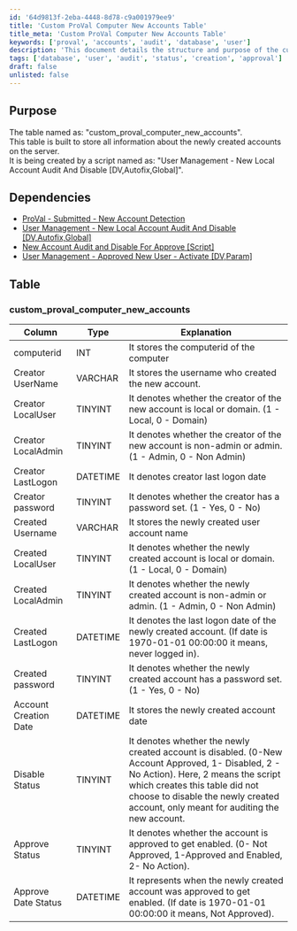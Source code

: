 ```yaml
---
id: '64d9813f-2eba-4448-8d78-c9a001979ee9'
title: 'Custom ProVal Computer New Accounts Table'
title_meta: 'Custom ProVal Computer New Accounts Table'
keywords: ['proval', 'accounts', 'audit', 'database', 'user']
description: 'This document details the structure and purpose of the custom_proval_computer_new_accounts table, which is designed to store information about newly created accounts on the server. It includes dependencies, column types, and explanations for each field in the table.'
tags: ['database', 'user', 'audit', 'status', 'creation', 'approval']
draft: false
unlisted: false
---
```

## Purpose

The table named as: "custom_proval_computer_new_accounts".  
This table is built to store all information about the newly created accounts on the server.  
It is being created by a script named as: "User Management - New Local Account Audit And Disable [DV,Autofix,Global]".

## Dependencies

- [ProVal - Submitted - New Account Detection](https://proval.itglue.com/DOC-5078775-7695147)  
- [User Management - New Local Account Audit And Disable [DV,Autofix,Global]](https://proval.itglue.com/DOC-5078775-7771697)  
- [New Account Audit and Disable For Approve [Script]](https://proval.itglue.com/DOC-5078775-7695146)  
- [User Management - Approved New User - Activate [DV,Param]](https://proval.itglue.com/DOC-5078775-7771978)  

## Table

### custom_proval_computer_new_accounts

| Column                    | Type     | Explanation                                                                                          |
|--------------------------|----------|------------------------------------------------------------------------------------------------------|
| computerid               | INT      | It stores the computerid of the computer                                                             |
| Creator UserName         | VARCHAR  | It stores the username who created the new account.                                                 |
| Creator LocalUser        | TINYINT  | It denotes whether the creator of the new account is local or domain. (1 - Local, 0 - Domain)      |
| Creator LocalAdmin       | TINYINT  | It denotes whether the creator of the new account is non-admin or admin. (1 - Admin, 0 - Non Admin)|
| Creator LastLogon        | DATETIME | It denotes creator last logon date                                                                    |
| Creator password         | TINYINT  | It denotes whether the creator has a password set. (1 - Yes, 0 - No)                                |
| Created Username         | VARCHAR  | It stores the newly created user account name                                                        |
| Created LocalUser        | TINYINT  | It denotes whether the newly created account is local or domain. (1 - Local, 0 - Domain)            |
| Created LocalAdmin       | TINYINT  | It denotes whether the newly created account is non-admin or admin. (1 - Admin, 0 - Non Admin)      |
| Created LastLogon        | DATETIME | It denotes the last logon date of the newly created account. (If date is 1970-01-01 00:00:00 it means, never logged in). |
| Created password         | TINYINT  | It denotes whether the newly created account has a password set. (1 - Yes, 0 - No)                  |
| Account Creation Date    | DATETIME | It stores the newly created account date                                                              |
| Disable Status           | TINYINT  | It denotes whether the newly created account is disabled. (0-New Account Approved, 1- Disabled, 2 - No Action). Here, 2 means the script which creates this table did not choose to disable the newly created account, only meant for auditing the new account. |
| Approve Status           | TINYINT  | It denotes whether the account is approved to get enabled. (0- Not Approved, 1-Approved and Enabled, 2- No Action). |
| Approve Date Status      | DATETIME | It represents when the newly created account was approved to get enabled. (If date is 1970-01-01 00:00:00 it means, Not Approved). |











